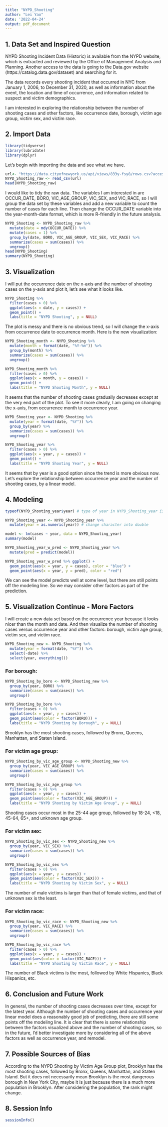 ```yaml
---
title: "NYPD_Shooting"
author: "Lei Yao"
date: '2022-04-24'
output: pdf_document
---
```

## 1. Data Set and Inspired Question

NYPD Shooting Incident Data (Historic) is available from the NYPD website, which is extracted and reviewed by the Office of Management Analysis and Planning. Another access to the data is going to the Data.gov website (https://catalog.data.gov/dataset) and searching for it.

The data records every shooting incident that occurred in NYC from January 1, 2006, to December 31, 2020, as well as information about the event, the location and time of occurrence, and information related to suspect and victim demographics.

I am interested in exploring the relationship between the number of shooting cases and other factors, like occurrence date, borough, victim age group, victim sex, and victim race.

## 2. Import Data

```r
library(tidyverse)
library(lubridate)
library(dplyr) 
```

Let's begin with importing the data and see what we have.

```r
url<- "https://data.cityofnewyork.us/api/views/833y-fsy8/rows.csv?accessType=DOWNLOAD"
NYPD_Shooting_raw <- read_csv(url)
head(NYPD_Shooting_raw)
```
I would like to tidy the raw data. The variables I am interested in are OCCUR_DATE, BORO, VIC_AGE_GROUP, VIC_SEX, and VIC_RACE, so I will group the data set by these variables and add a new variable to count the number of cases for each line. Then change the OCCUR_DATE variable into the year-month-date format, which is more R-friendly in the future analysis.


```r
NYPD_Shooting <- NYPD_Shooting_raw %>% 
  mutate(date = mdy(OCCUR_DATE)) %>%
  mutate(cases = 1) %>% 
  group_by(date, BORO, VIC_AGE_GROUP, VIC_SEX, VIC_RACE) %>% 
  summarize(cases = sum(cases)) %>% 
  ungroup()
head(NYPD_Shooting)
summary(NYPD_Shooting)
```
## 3. Visualization 

I will put the occurrence date on the x-axis and the number of shooting cases on the y-axis and plot it, let's see what it looks like.

```r
NYPD_Shooting %>%
  filter(cases > 0) %>%
  ggplot(aes(x = date, y = cases)) +
  geom_point() +
  labs(title = "NYPD Shooting", y = NULL)
```

The plot is messy and there is no obvious trend, so I will change the x-axis from occurrence date to occurrence month. Here is the new visualization:

```r
NYPD_Shooting_month <- NYPD_Shooting %>%
  mutate(month = format(date, "%Y-%m")) %>%
  group_by(month) %>%
  summarize(cases = sum(cases)) %>%
  ungroup()

NYPD_Shooting_month %>%
  filter(cases > 0) %>%
  ggplot(aes(x = month, y = cases)) +
  geom_point() +
  labs(title = "NYPD Shooting Month", y = NULL)
```

It seems that the number of shooting cases gradually decreases except at the very end part of the plot. To see it more clearly, I am going on changing the x-axis, from occurrence month to occurrence year.

```r
NYPD_Shooting_year <- NYPD_Shooting %>%
  mutate(year = format(date, "%Y")) %>%
  group_by(year) %>%
  summarize(cases = sum(cases)) %>%
  ungroup()

NYPD_Shooting_year %>%
  filter(cases > 0) %>%
  ggplot(aes(x = year, y = cases)) +
  geom_point() +
  labs(title = "NYPD Shooting Year", y = NULL)
```

It seems that by year is a good option since the trend is more obvious now. Let's explore the relationship between occurrence year and the number of shooting cases, by a linear model.

## 4. Modeling

```r
typeof(NYPD_Shooting_year$year) # type of year in NYPD_Shooting_year is character

NYPD_Shooting_year <- NYPD_Shooting_year %>% 
  mutate(year = as.numeric(year)) # change character into double

model <- lm(cases ~ year, data = NYPD_Shooting_year)
summary(model)

NYPD_Shooting_year_w_pred <- NYPD_Shooting_year %>% 
  mutate(pred = predict(model))

NYPD_Shooting_year_w_pred %>% ggplot() +
  geom_point(aes(x = year, y = cases), color = "blue") +
  geom_point(aes(x = year, y = pred), color = "red")
```

We can see the model predicts well at some level, but there are still points off the modeling line. So we may consider other factors as part of the prediction.

## 5. Visualization Continue - More Factors

I will create a new data set based on the occurrence year because it looks nicer than the month and date. And then visualize the number of shooting cases versus occurrence year and other factors: borough, victim age group, victim sex, and victim race.


```r
NYPD_Shooting_new <- NYPD_Shooting %>%
  mutate(year = format(date, "%Y")) %>%
  select(-date) %>%
  select(year, everything())
```

### For borough:

```r
NYPD_Shooting_by_boro <- NYPD_Shooting_new %>%
  group_by(year, BORO) %>%
  summarize(cases = sum(cases)) %>%
  ungroup()

NYPD_Shooting_by_boro %>%
  filter(cases > 0) %>%
  ggplot(aes(x = year, y = cases)) +
  geom_point(aes(color = factor(BORO))) +
  labs(title = "NYPD Shooting by Borough", y = NULL)
```

Brooklyn has the most shooting cases, followed by Bronx, Queens, Manhattan, and Staten Island.

### For victim age group:

```r
NYPD_Shooting_by_vic_age_group <- NYPD_Shooting_new %>%
  group_by(year, VIC_AGE_GROUP) %>%
  summarize(cases = sum(cases)) %>%
  ungroup()

NYPD_Shooting_by_vic_age_group %>%
  filter(cases > 0) %>%
  ggplot(aes(x = year, y = cases)) +
  geom_point(aes(color = factor(VIC_AGE_GROUP))) +
  labs(title = "NYPD Shooting by Victim Age Group", y = NULL)
```

Shooting cases occur most in the 25-44 age group, followed by 18-24, <18, 45-64, 65+, and unknown age group.

### For victim sex:

```r
NYPD_Shooting_by_vic_sex <- NYPD_Shooting_new %>%
  group_by(year, VIC_SEX) %>%
  summarize(cases = sum(cases)) %>%
  ungroup()

NYPD_Shooting_by_vic_sex %>%
  filter(cases > 0) %>%
  ggplot(aes(x = year, y = cases)) +
  geom_point(aes(color = factor(VIC_SEX))) +
  labs(title = "NYPD Shooting by Victim Sex", y = NULL)
```

The number of male victims is larger than that of female victims, and that of unknown sex is the least.

### For victim race:

```r
NYPD_Shooting_by_vic_race <- NYPD_Shooting_new %>%
  group_by(year, VIC_RACE) %>%
  summarize(cases = sum(cases)) %>%
  ungroup()

NYPD_Shooting_by_vic_race %>%
  filter(cases > 0) %>%
  ggplot(aes(x = year, y = cases)) +
  geom_point(aes(color = factor(VIC_RACE))) +
  labs(title = "NYPD Shooting by Victim Race", y = NULL)
```

The number of Black victims is the most, followed by White Hispanics, Black Hispanics, etc.

## 6. Conclusion and Future Work

In general, the number of shooting cases decreases over time, except for the latest year. Although the number of shooting cases and occurrence year linear model does a reasonably good job of predicting, there are still some points off the modeling line. It is clear that there is some relationship between the factors visualized above and the number of shooting cases, so in the future, I'd better investigate more by considering all of the above factors as well as occurrence year, and remodel.

## 7. Possible Sources of Bias

According to the NYPD Shooting by Victim Age Group plot, Brooklyn has the most shooting cases, followed by Bronx, Queens, Manhattan, and Staten Island. But it does not necessarily mean Brooklyn is the most dangerous borough in New York City, maybe it is just because there is a much more population in Brooklyn. After considering the population, the rank might change.

## 8. Session Info

```r
sessionInfo()
```


